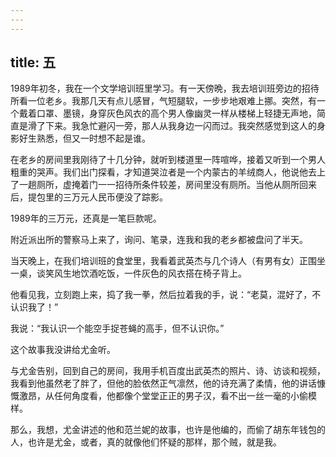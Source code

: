 ```yaml
---
---
---
```

title: 五
---





1989年初冬，我在一个文学培训班里学习。有一天傍晩，我去培训班旁边的招待所看一位老乡。我那几天有点儿感冒，气短腿软，一步步地艰难上挪。突然，有一个戴着口罩、墨镜，身穿灰色风衣的高个男人像幽灵一样从楼梯上轻捷无声地，简直是滑了下来。我急忙避闪一旁，那人从我身边一闪而过。我突然感觉到这人的身影好生熟悉，但又一时想不起是谁。

在老乡的房间里我刚待了十几分钟，就听到楼道里一阵喧哗，接着又听到一个男人粗重的哭声。我们出门探看，才知道哭泣者是一个内蒙古的羊绒商人，他说他去上了一趟厕所，虚掩着门一一招待所条件较差，房间里没有厕所。当他从厕所回来后，提包里的三万元人民币便没了踪影。

1989年的三万元，还真是一笔巨款呢。

附近派出所的警察马上来了，询问、笔录，连我和我的老乡都被盘问了半天。

当天晚上，在我们培训班的食堂里，我看着武英杰与几个诗人（有男有女）正围坐一桌，谈笑风生地饮酒吃饭，一件灰色的风衣搭在椅子背上。

他看见我，立刻跑上来，捣了我一拳，然后拉着我的手，说：“老莫，混好了，不认识我了！”

我说：“我认识一个能空手捉苍蝇的高手，但不认识你。”

这个故事我没讲给尤金听。

与尤金告别，回到自己的房间，我用手机百度出武英杰的照片、诗、访谈和视频，我看到他虽然老了胖了，但他的脸依然正气凛然，他的诗充满了柔情，他的讲话慷慨激昂，从任何角度看，他都像个堂堂正正的男子汉，看不出一丝一毫的小偷模样。

那么，我想，尤金讲述的他和范兰妮的故事，也许是他编的，而偷了胡东年钱包的人，也许是尤金，或者，真的就像他们怀疑的那样，那个贼，就是我。